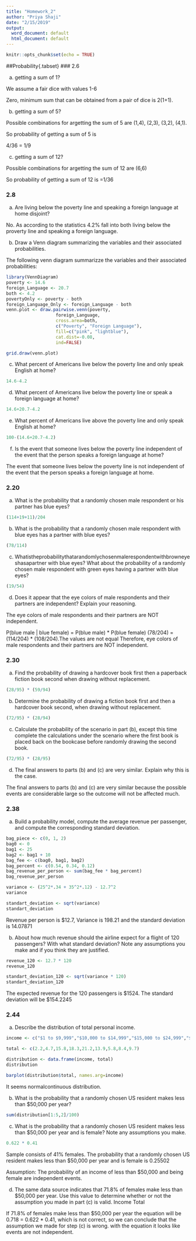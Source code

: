 ```yaml
---
title: "Homework_2"
author: "Priya Shaji"
date: "2/15/2019"
output:
  word_document: default
  html_document: default
---
```


```r
knitr::opts_chunk$set(echo = TRUE)
```

##Probability{.tabset}
### 2.6

(a) getting a sum of 1? 

We assume a fair dice with values 1-6


Zero, minimum sum that can be obtained from a pair of dice is 2(1+1).

(b) getting a sum of 5?

Possible combinations for argetting the sum of 5 are (1,4), (2,3), (3,2), (4,1). 

So probability of getting a sum of 5 is 

4/36 = 1/9

(c) getting a sum of 12?

Possible combinations for argetting the sum of 12 are (6,6)

So probability of getting a sum of 12 is 
=1/36

### 2.8

(a) Are living below the poverty line and speaking a foreign language at home disjoint?

No. As according to the statistics 4.2% fall into both living below the proverty line and speaking a foreign language.

(b) Draw a Venn diagram summarizing the variables and their associated probabilities.

The following venn diagram summarizze the variables and their associated probabilities:

```r
library(VennDiagram)
poverty <- 14.6
foreign_Language <- 20.7
both <- 4.2
povertyOnly <- poverty - both
foreign_Language_Only <- foreign_Language - both
venn.plot <- draw.pairwise.venn(poverty, 
                   foreign_Language,
                   cross.area=both, 
                   c("Poverty", "Foreign Language"), 
                   fill=c("pink", "lightblue"),
                   cat.dist=-0.08,
                   ind=FALSE)

```

```r
grid.draw(venn.plot)
```



(c) What percent of Americans live below the poverty line and only speak English at home?

```r
14.6-4.2
```



(d) What percent of Americans live below the poverty line or speak a foreign language at home?

```r
14.6+20.7-4.2
```



(e) What percent of Americans live above the poverty line and only speak English at home?

```r
100-(14.6+20.7-4.2)
```




(f) Is the event that someone lives below the poverty line independent of the event that the person speaks a foreign language at home?

The event that someone lives below the poverty line is not independent of the event that the person speaks a foreign language at home.

### 2.20

 (a) What is the probability that a randomly chosen male respondent or his partner has blue eyes?
```r
(114+19+11)/204
```
 
 
(b) What is the probability that a randomly chosen male respondent with blue eyes has a partner with blue eyes?
```r
(78/114)
```

(c) Whatistheprobabilitythatarandomlychosenmalerespondentwithbrowneyeshasapartner with blue eyes? What about the probability of a randomly chosen male respondent with green eyes having a partner with blue eyes?
```r
(19/54)
```


(d) Does it appear that the eye colors of male respondents and their partners are independent? Explain your reasoning.

The eye colors of male respondents and their partners are NOT independent.

P(blue male | blue female) = P(blue male) * P(blue female) (78/204) = (114/204) * (108/204).The values are not equal Therefore, eye colors of male respondents and their partners are NOT independent.

### 2.30
  (a) Find the probability of drawing a hardcover book first then a paperback fiction book second when drawing without replacement.
  
```r
(28/95) * (59/94)
```
  
  
(b) Determine the probability of drawing a fiction book first and then a hardcover book second, when drawing without replacement.

```r
(72/95) * (28/94)
```


(c) Calculate the probability of the scenario in part (b), except this time complete the calculations under the scenario where the first book is placed back on the bookcase before randomly drawing the second book.

```r
(72/95) * (28/95)
```


(d) The final answers to parts (b) and (c) are very similar. Explain why this is the case.

The final answers to parts (b) and (c) are very similar because the possible events are considerable large so the outcome will not be affected much.


### 2.38

(a) Build a probability model, compute the average revenue per passenger, and compute the corresponding standard deviation.

```r
bag_piece <- c(0, 1, 2)
bag0 <- 0
bag1 <- 25
bag2 <- bag1 + 10
bag_fee <- c(bag0, bag1, bag2)
bag_percent <- c(0.54, 0.34, 0.12)
bag_revenue_per_person <- sum(bag_fee * bag_percent)
bag_revenue_per_person
```


```r
variance <- (25^2*.34 + 35^2*.12) - 12.7^2
variance
```



```r
standart_deviation <- sqrt(variance)
standart_deviation
```


Revenue per person is $12.7, Variance is 198.21 and the standard deviation is 14.07871


(b) About how much revenue should the airline expect for a flight of 120 passengers? With what standard deviation? Note any assumptions you make and if you think they are justified.

```r
revenue_120 <- 12.7 * 120
revenue_120
```

```r
standart_deviation_120 <- sqrt(variance * 120)
standart_deviation_120
```


The expected revenue for the 120 passengers is $1524. The standard deviation will be $154.2245

### 2.44

(a) Describe the distribution of total personal income.

```r
income <- c("$1 to $9,999","$10,000 to $14,999","$15,000 to $24,999","$25,000 to $34,999","$35,000 to $49,999","$50,000 to $64,999","$65,000 to $74,999","$75,000 to $99,999","$100,000 or more")

total <- c(2.2,4.7,15.8,18.3,21.2,13.9,5.8,8.4,9.7)

distribution <- data.frame(income, total)
distribution
```

```r
barplot(distribution$total, names.arg=income)
```

It seems normalcontinuous distribution.

(b) What is the probability that a randomly chosen US
resident makes less than $50,000 per year?
```r
sum(distribution[1:5,2]/100)
```

(c) What is the probability that a randomly chosen US resident makes less than $50,000 per year and is female?
Note any assumptions you make.

```r
0.622 * 0.41
```
Sample consists of 41% females.
The probability that a randomly chosen US resident makes less than $50,000 per year and is female is 0.25502

Assumption: The probability of an income of less than $50,000 and being female are independent events.

(d) The same data source indicates that 71.8% of females
make less than $50,000 per year. Use this value to determine whether or not the assumption you made in part (c) is valid.
Income Total

If 71.8% of females make less than $50,000 per year the equation will be 0.718 = 0.622 * 0.41, which is not correct, so we can conclude that the assumption we made for step (c) is wrong. with the equation it looks like events are not independent.
